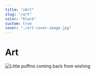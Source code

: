 ```yaml
---
title: "zArt"
slug: "/art"
color: "black"
custom: true
cover: "./art-cover-image.jpg"
---
```


<div style={{ margin: `0 auto`, maxWidth: `70ch`, padding: `2rem` }}>

<h1 data-testid="page-title">Art</h1>

![Little puffins coming back from wishing](https://images.unsplash.com/photo-1612564148954-59545876eaa0?ixid=MnwxMjA3fDB8MHxwaG90by1wYWdlfHx8fGVufDB8fHx8&ixlib=rb-1.2.1&auto=format&fit=crop&w=1000&q=80)

</div>
